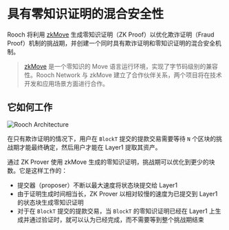 # 具有零知识证明的混合安全性

Rooch 将利用 [zkMove](https://www.zkmove.net/) 生成零知识证明（ZK Proof）以优化欺诈证明（Fraud Proof）机制的挑战期，并创建一个同时具有欺诈证明和零知识证明的混合安全机制。

> [zkMove](https://www.zkmove.net/) 是一个零知识的 Move 语言运行环境，实现了字节码级别的兼容性。Rooch Network 与 zkMove 建立了合作伙伴关系，两个项目将在技术开发和应用场景方面进行合作。

## 它如何工作


<Image
  src="/docs/hybrid-security.png"
  alt="Rooch Architecture"
  width={600}
  height={600}
  className="mx-auto my-2"
/>

在只有欺诈证明的情况下，用户在 `BlockT` 提交的提款交易需要等待 `N` 个区块的挑战期才能最终确定，然后用户才能在 Layer1 提取其资产。

通过 ZK Prover 使用 zkMove 生成的零知识证明，挑战期可以优化到更少的块数。它是这样工作的：

- 提交器（proposer）不断以最大速度将状态块提交给 Layer1
- 由于证明生成时间相当长，ZK Prover 以相对较慢的速度为已提交到 Layer1 的状态块生成零知识证明
- 对于在 `BlockT` 提交的提款交易，当 `BlockT` 的零知识证明已经在 Layer1 上生成并通过验证时，就可以认为已经完成，而不需要等到整个挑战期结束
